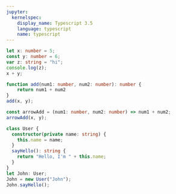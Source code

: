 ---
jupyter:
  kernelspec:
    display_name: Typescript 3.5
    language: typescript
    name: typescript
---

```{typescript}
let x: number = 5;
const y: number = 6;
var z: string = "hi";
console.log(z);
x + y;
```

```{typescript}
function add(num1: number, num2: number): number {
    return num1 + num2
}
add(x, y);
```

```{typescript}
const arrowAdd = (num1: number, num2: number) => num1 + num2;
arrowAdd(x, y);
```

```{typescript}
class User {
  constructor(private name: string) {
    this.name = name;
  }
  sayHello(): string {
    return "Hello, I'm " + this.name;
  }
}
let John: User;
John = new User("John");
John.sayHello();
```
